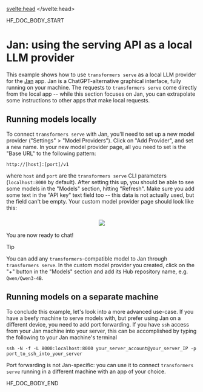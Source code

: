 <script lang="ts">
let fw: "pt" | "tf" = "pt";
onMount(() => {
    const urlParams = new URLSearchParams(window.location.search);
    fw = urlParams.get("fw") || "pt";
});
</script>
<svelte:head>
  <meta name="hf:doc:metadata" content={metadata} >
</svelte:head>

<!--HF DOCBUILD BODY START-->

HF_DOC_BODY_START

# Jan: using the serving API as a local LLM provider

This example shows how to use `transformers serve` as a local LLM provider for the [Jan](https://jan.ai/) app. Jan is a ChatGPT-alternative graphical interface, fully running on your machine. The requests to `transformers serve` come directly from the local app -- while this section focuses on Jan, you can extrapolate some instructions to other apps that make local requests.

## Running models locally

To connect `transformers serve` with Jan, you'll need to set up a new model provider ("Settings" > "Model Providers"). Click on "Add Provider", and set a new name. In your new model provider page, all you need to set is the "Base URL" to the following pattern:

```shell
http://[host]:[port]/v1
```

where `host` and `port` are the `transformers serve` CLI parameters (`localhost:8000` by default). After setting this up, you should be able to see some models in the "Models" section, hitting "Refresh". Make sure you add some text in the "API key" text field too -- this data is not actually used, but the field can't be empty. Your custom model provider page should look like this:

<h3 align="center">
    <img src="https://huggingface.co/datasets/huggingface/documentation-images/resolve/main/transformers/transformers_serve_jan_model_providers.png"/>
</h3>

You are now ready to chat!

> [!TIP]
> You can add any `transformers`-compatible model to Jan through `transformers serve`. In the custom model provider you created, click on the "+" button in the "Models" section and add its Hub repository name, e.g. `Qwen/Qwen3-4B`.

## Running models on a separate machine

To conclude this example, let's look into a more advanced use-case. If you have a beefy machine to serve models with, but prefer using Jan on a different device, you need to add port forwarding. If you have `ssh` access from your Jan machine into your server, this can be accomplished by typing the following to your Jan machine's terminal

```
ssh -N -f -L 8000:localhost:8000 your_server_account@your_server_IP -p port_to_ssh_into_your_server
```

Port forwarding is not Jan-specific: you can use it to connect `transformers serve` running in a different machine with an app of your choice.


<!--HF DOCBUILD BODY END-->

HF_DOC_BODY_END

